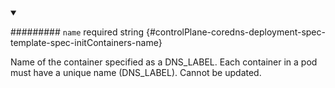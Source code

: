 
<details className="config-field" data-expandable="false" open>
<summary>

######### `name` <span className="config-field-required" data-required="false">required</span> <span className="config-field-type">string</span> <span className="config-field-default"></span> <span className="config-field-enum"></span> {#controlPlane-coredns-deployment-spec-template-spec-initContainers-name}

Name of the container specified as a DNS_LABEL.
Each container in a pod must have a unique name (DNS_LABEL).
Cannot be updated.

</summary>



</details>
